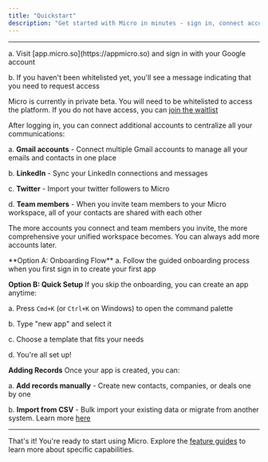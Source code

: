 ```yaml
---
title: "Quickstart"
description: "Get started with Micro in minutes - sign in, connect accounts, and create your first app."
---
```


---

<Steps>
<Step title="Sign In">
  a. Visit [app.micro.so](https://appmicro.so) and sign in with your Google account
  
  b. If you haven't been whitelisted yet, you'll see a message indicating that you need to request access
  
  <Note>Micro is currently in private beta. You will need to be whitelisted to access the platform. If you do not have access, you can [join the waitlist](https://micro.so/waitlist)</Note>
</Step>

<Step title="Connect Your Accounts">
  After logging in, you can connect additional accounts to centralize all your communications:
  
  a. **Gmail accounts** - Connect multiple Gmail accounts to manage all your emails and contacts in one place
  
  b. **LinkedIn** - Sync your LinkedIn connections and messages
  
  c. **Twitter** - Import your twitter followers to Micro
  
  d. **Team members** - When you invite team members to your Micro workspace, all of your contacts are shared with each other
  
  <Tip>The more accounts you connect and team members you invite, the more comprehensive your unified workspace becomes. You can always add more accounts later.</Tip>
</Step>

<Step title="Create an App">
  **Option A: Onboarding Flow**
  a. Follow the guided onboarding process when you first sign in to create your first app
  
  **Option B: Quick Setup**
  If you skip the onboarding, you can create an app anytime:
  
  a. Press `Cmd+K` (or `Ctrl+K` on Windows) to open the command palette
  
  b. Type "new app" and select it
  
  c. Choose a template that fits your needs
  
  d. You're all set up!
  
  **Adding Records**
  Once your app is created, you can:
  
  a. **Add records manually** - Create new contacts, companies, or deals one by one
  
  b. **Import from CSV** - Bulk import your existing data or migrate from another system. Learn more [here](/getting-started/importing-migration)
</Step>
</Steps>

---

That's it! You're ready to start using Micro. Explore the [feature guides](/using-micro/) to learn more about specific capabilities.
